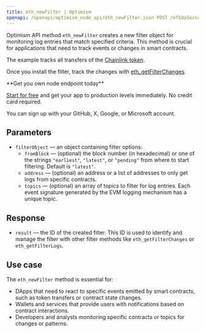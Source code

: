 ```yaml
---
title: eth_newFilter | Optimism
openapi: /openapi/optimism_node_api/eth_newFilter.json POST /efb0a5eccd2caa5135eb54eba6f7f300
---
```


Optimism API method `eth_newFilter` creates a new filter object for monitoring log entries that match specified criteria. This method is crucial for applications that need to track events or changes in smart contracts.

The example tracks all transfers of the [Chainlink token](https://optimistic.etherscan.io/token/0x350a791bfc2c21f9ed5d10980dad2e2638ffa7f6).

Once you install the filter, track the changes with [eth\_getFilterChanges](/reference/getfilterchanges).

<Check>
**Get you own node endpoint today**

[Start for free](https://console.chainstack.com/) and get your app to production levels immediately. No credit card required.

You can sign up with your GitHub, X, Google, or Microsoft account.
</Check>


## Parameters

* `filterObject` — an object containing filter options:
  + `fromBlock` — (optional) the block number (in hexadecimal) or one of the strings `"earliest"`, `"latest"`, or `"pending"` from where to start filtering. Default is `"latest"`.
  + `address` — (optional) an address or a list of addresses to only get logs from specific contracts.
  + `topics` — (optional) an array of topics to filter for log entries. Each event signature generated by the EVM logging mechanism has a unique topic.

## Response

* `result` — the ID of the created filter. This ID is used to identify and manage the filter with other filter methods like `eth_getFilterChanges` or `eth_getFilterLogs`.

## Use case

The `eth_newFilter` method is essential for:

* DApps that need to react to specific events emitted by smart contracts, such as token transfers or contract state changes.
* Wallets and services that provide users with notifications based on contract interactions.
* Developers and analysts monitoring specific contracts or topics for changes or patterns.
